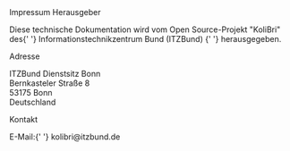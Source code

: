 
<Meta title="Impressum" />

<div className="row">
	<div className="cols-12 d-flex gap-8">
		<kol-logo
			_org="ITZBund"
			style={{
				display: 'block',
				width: '175px',
				marginTop: '1em',
			}}
		/>
		<kol-kolibri
			style={{
				display: 'block',
				width: '100px',
				marginBottom: '1em',
			}}
		/>
	</div>
	<kol-heading _level={1}>Impressum</kol-heading>
	<kol-heading _level={2}>Herausgeber</kol-heading>
	<p>
		Diese technische Dokumentation wird vom Open Source-Projekt "KoliBri" des{' '}
		<kol-link _href="https://itzbund.de" _target="itzbund">
			Informationstechnikzentrum Bund (ITZBund)
		</kol-link>{' '}
		herausgegeben.
	</p>
	<kol-heading _level={3}>Adresse</kol-heading>
	<p>
		ITZBund Dienstsitz Bonn
		<br />
		Bernkasteler Straße 8
		<br />
		53175 Bonn
		<br />
		Deutschland
	</p>
	<kol-heading _level={3}>Kontakt</kol-heading>
	<p>
		E-Mail:{' '}
		<kol-link _icon="icofont-mail" _href="mailto:kolibri@itzbund.de" _target="_blank">
			kolibri@itzbund.de
		</kol-link>
	</p>
</div>
